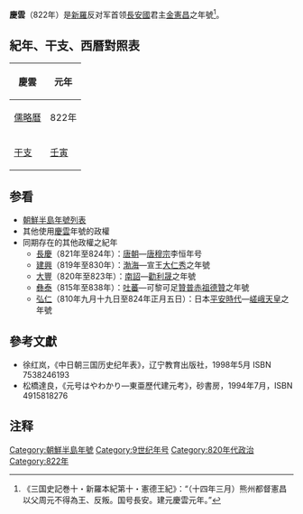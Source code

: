 '''慶雲'''（822年）是[[新羅|新羅]]反对军首领[[長安國|長安國]]君主[[金憲昌|金憲昌]]之年號<ref>《三国史記巻十・新羅本紀第十・憲德王紀》：“（十四年三月）熊州都督憲昌以父周元不得為王、反叛。国号長安。建元慶雲元年。”</ref>。

==紀年、干支、西曆對照表==
{| class="wikitable" 
|-
!慶雲!!元年
|-
![[儒略曆|儒略曆]]
|822年
|-
![[干支|干支]]
|[[壬寅|壬寅]]
|}

==参看==
*[[朝鮮半島年號列表|朝鮮半島年號列表]]
*其他使用[[慶雲|慶雲]]年號的政權
*同期存在的其他政權之紀年
**[[長慶|長慶]]（821年至824年）：[[唐朝|唐朝]]—[[唐穆宗|唐穆宗]]李恒年号
**[[建兴_(渤海)|建興]]（819年至830年）：[[渤海国|渤海]]—宣王[[大仁秀|大仁秀]]之年號
**[[大豐_(南詔)|大豐]]（820年至823年）：[[南詔|南詔]]—[[勸利晟|勸利晟]]之年號
**[[彝泰|彝泰]]（815年至838年）：[[吐蕃|吐蕃]]—可黎可足[[贊普|贊普]][[赤祖德贊|赤祖德贊]]之年號
**[[弘仁|弘仁]]（810年九月十九日至824年正月五日）：日本[[平安時代|平安時代]]—[[嵯峨天皇|嵯峨天皇]]之年號

==參考文獻==
*徐红岚，《中日朝三国历史纪年表》，辽宁教育出版社，1998年5月 ISBN 7538246193
*松橋達良，《元号はやわかり—東亜歷代建元考》，砂書房，1994年7月，ISBN 4915818276

==注释==
<div class="references-small">
<references />
</div>

[[Category:朝鮮半島年號|Category:朝鮮半島年號]]
[[Category:9世纪年号|Category:9世纪年号]]
[[Category:820年代政治|Category:820年代政治]]
[[Category:822年|Category:822年]]